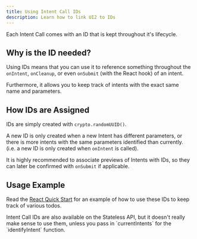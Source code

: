 ```yaml
---
title: Using Intent Call IDs
description: Learn how to link UI2 to IDs
---
```


Each Intent Call comes with an ID that is kept throughout it's lifecycle.

## Why is the ID needed?

Using IDs means that you can use it to reference something throughout the `onIntent`, `onCleanup`, or even `onSubmit` (with the React hook) of an intent.

Furthermore, it allows you to keep track of intents with the exact same name and parameters.

## How IDs are Assigned

IDs are simply created with `crypto.randomUUID()`.

A new ID is only created when a new Intent has different parameters, or there is more intents with the same parameters identified than currently. (i.e. a new ID is only created when `onIntent` is called).

It is highly recommended to associate previews of Intents with IDs, so they can later be confirmed with `onSubmit` if applicable.

## Usage Example

Read the [React Quick Start](/react-quick-start/overview) for an example of how to use these IDs to keep track of various todos.

<Callout title="Stateless API">
Intent Call IDs are also available on the Stateless API, but it doesn't really make sense to use them, unless you pass in `currentIntents` for the `identifyIntent` function.
</Callout>